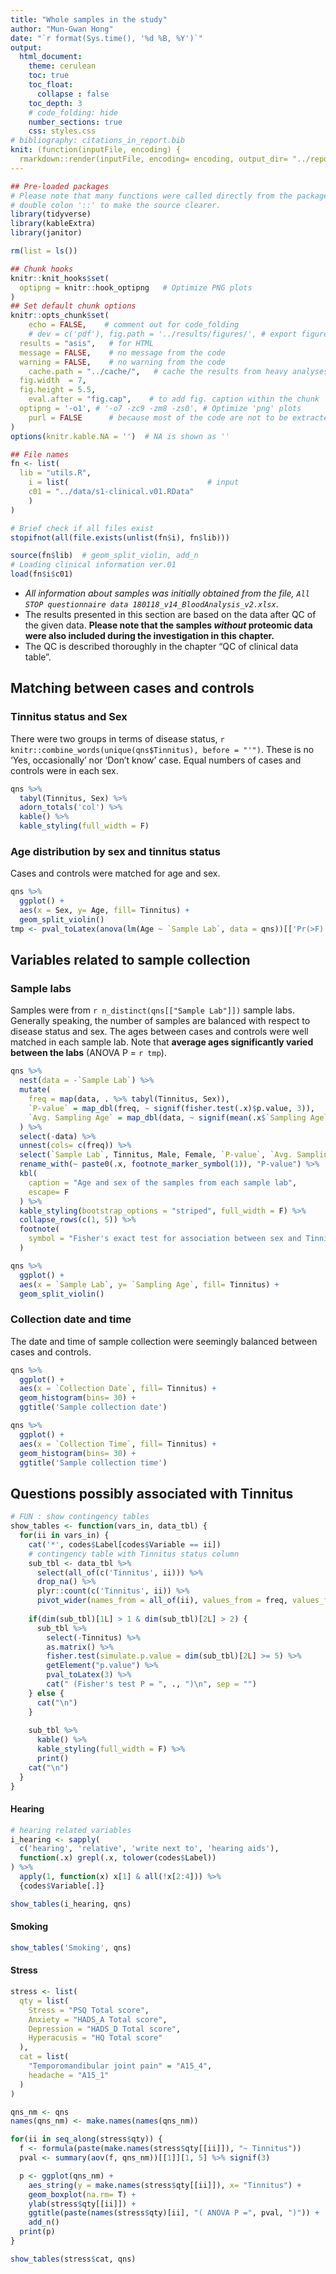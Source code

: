 ```yaml
---
title: "Whole samples in the study"
author: "Mun-Gwan Hong"
date: "`r format(Sys.time(), '%d %B, %Y')`"
output:
  html_document:
    theme: cerulean
    toc: true
    toc_float: 
      collapse : false
    toc_depth: 3
    # code_folding: hide
    number_sections: true
    css: styles.css
# bibliography: citations_in_report.bib
knit: (function(inputFile, encoding) {
  rmarkdown::render(inputFile, encoding= encoding, output_dir= "../reports") })
---
```


```r
## Pre-loaded packages
# Please note that many functions were called directly from the package using 
# double colon '::' to make the source clearer. 
library(tidyverse)
library(kableExtra)
library(janitor)

rm(list = ls())

## Chunk hooks
knitr::knit_hooks$set(
  optipng = knitr::hook_optipng   # Optimize PNG plots
)
## Set default chunk options
knitr::opts_chunk$set(
	echo = FALSE,    # comment out for code_folding
	# dev = c('pdf'), fig.path = '../results/figures/', # export figures to pdf files
  results = "asis",   # for HTML
  message = FALSE,    # no message from the code
  warning = FALSE,    # no warning from the code
	cache.path = "../cache/",   # cache the results from heavy analyses
  fig.width  = 7,
  fig.height = 5.5,
	eval.after = "fig.cap",    # to add fig. caption within the chunk
  optipng = '-o1', # '-o7 -zc9 -zm8 -zs0', # Optimize 'png' plots
	purl = FALSE      # because most of the code are not to be extracted
)
options(knitr.kable.NA = '')  # NA is shown as ''
```

```r
## File names
fn <- list(
  lib = "utils.R",
	i = list(                               # input
    c01 = "../data/s1-clinical.v01.RData"	
	)
)

# Brief check if all files exist
stopifnot(all(file.exists(unlist(fn$i), fn$lib)))

source(fn$lib)  # geom_split_violin, add_n
# Loading clinical information ver.01
load(fn$i$c01)
```

* *All information about samples was initially obtained from the file, `All STOP questionnaire data 180118_v14_BloodAnalysis_v2.xlsx`*.
* The results presented in this section are based on the data after QC of the given data.
**Please note that the samples _without_ proteomic data were also included during the investigation in this chapter.**
* The QC is described thoroughly in the chapter "QC of clinical data table". 

## Matching between cases and controls

### Tinnitus status and Sex

There were two groups in terms of disease status, `r knitr::combine_words(unique(qns$Tinnitus), before = "'")`. 
These is no 'Yes, occasionally' nor 'Don't know' case. Equal numbers of cases and controls were in each sex. 

```r
qns %>% 
  tabyl(Tinnitus, Sex) %>% 
  adorn_totals('col') %>% 
  kable() %>% 
  kable_styling(full_width = F)
```

### Age distribution by sex and tinnitus status

Cases and controls were matched for age and sex. 

```r
qns %>% 
  ggplot() +
  aes(x = Sex, y= Age, fill= Tinnitus) +
  geom_split_violin()
tmp <- pval_toLatex(anova(lm(Age ~ `Sample Lab`, data = qns))[['Pr(>F)']][1])
```

## Variables related to sample collection

### Sample labs

Samples were from `r n_distinct(qns[["Sample Lab"]])` sample labs. 
Generally speaking, the number of samples are balanced with respect to disease status and sex. 
The ages between cases and controls were well matched in each sample lab.
Note that **average ages significantly varied between the labs** (ANOVA P = `r tmp`).

```r
qns %>% 
  nest(data = -`Sample Lab`) %>% 
  mutate( 
    freq = map(data, . %>% tabyl(Tinnitus, Sex)),
    `P-value` = map_dbl(freq, ~ signif(fisher.test(.x)$p.value, 3)),
    `Avg. Sampling Age` = map_dbl(data, ~ signif(mean(.x$`Sampling Age`), 3))
  ) %>% 
  select(-data) %>% 
  unnest(cols= c(freq)) %>% 
  select(`Sample Lab`, Tinnitus, Male, Female, `P-value`, `Avg. Sampling Age`) %>% 
  rename_with(~ paste0(.x, footnote_marker_symbol(1)), "P-value") %>% 
  kbl(
    caption = "Age and sex of the samples from each sample lab",
    escape= F
  ) %>% 
  kable_styling(bootstrap_options = "striped", full_width = F) %>% 
  collapse_rows(c(1, 5)) %>% 
  footnote(
    symbol = "Fisher's exact test for association between sex and Tinnitus"
  )
```

```r
qns %>% 
  ggplot() +
  aes(x = `Sample Lab`, y= `Sampling Age`, fill= Tinnitus) +
  geom_split_violin()
```

### Collection date and time

The date and time of sample collection were seemingly balanced between cases and controls.

```r
qns %>% 
  ggplot() +
  aes(x = `Collection Date`, fill= Tinnitus) +
  geom_histogram(bins= 30) +
  ggtitle('Sample collection date')

qns %>% 
  ggplot() +
  aes(x = `Collection Time`, fill= Tinnitus) +
  geom_histogram(bins= 30) +
  ggtitle('Sample collection time')
```

## Questions possibly associated with Tinnitus

```r
# FUN : show contingency tables
show_tables <- function(vars_in, data_tbl) {
  for(ii in vars_in) {
    cat('*', codes$Label[codes$Variable == ii])
    # contingency table with Tinnitus status column
    sub_tbl <- data_tbl %>% 
      select(all_of(c('Tinnitus', ii))) %>% 
      drop_na() %>% 
      plyr::count(c('Tinnitus', ii)) %>% 
      pivot_wider(names_from = all_of(ii), values_from = freq, values_fill = 0)
    
    if(dim(sub_tbl)[1L] > 1 & dim(sub_tbl)[2L] > 2) {
      sub_tbl %>% 
        select(-Tinnitus) %>% 
        as.matrix() %>% 
        fisher.test(simulate.p.value = dim(sub_tbl)[2L] >= 5) %>% 
        getElement("p.value") %>% 
        pval_toLatex(3) %>% 
        cat(" (Fisher's test P = ", ., ")\n", sep = "")
    } else {
      cat("\n")
    }
    
    sub_tbl %>% 
      kable() %>% 
      kable_styling(full_width = F) %>% 
      print()
    cat("\n")
  }
}
```

#### Hearing

```r
# hearing related variables
i_hearing <- sapply(
  c('hearing', 'relative', 'write next to', 'hearing aids'),
  function(.x) grepl(.x, tolower(codes$Label))
) %>%
  apply(1, function(x) x[1] & all(!x[2:4])) %>% 
  {codes$Variable[.]}

show_tables(i_hearing, qns)
```

#### Smoking

```r
show_tables('Smoking', qns)
```

#### Stress

```r
stress <- list(
  qty = list(
    Stress = "PSQ Total score",
    Anxiety = "HADS_A Total score",
    Depression = "HADS_D Total score",
    Hyperacusis = "HQ Total score"
  ),
  cat = list(
    "Temporomandibular joint pain" = "A15_4",
    headache = "A15_1"
  )
)

qns_nm <- qns
names(qns_nm) <- make.names(names(qns_nm))

for(ii in seq_along(stress$qty)) {
  f <- formula(paste(make.names(stress$qty[[ii]]), "~ Tinnitus"))
  pval <- summary(aov(f, qns_nm))[[1]][1, 5] %>% signif(3)

  p <- ggplot(qns_nm) +
    aes_string(y = make.names(stress$qty[[ii]]), x= "Tinnitus") +
    geom_boxplot(na.rm= T) +
    ylab(stress$qty[[ii]]) +
    ggtitle(paste(names(stress$qty)[ii], "( ANOVA P =", pval, ")")) +
    add_n()
  print(p)
}
```

```r
show_tables(stress$cat, qns)
```

